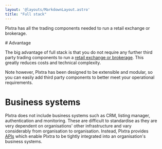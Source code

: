 ```yaml
---
layout: '@layouts/MarkdownLayout.astro'
title: "Full stack"
---
```



Plxtra has all the trading components needed to run a retail exchange or brokerage.

<AltMainBackground>
# Advantage

The big advantage of full stack is that you do not require any further third party trading components to run a [retail exchange or brokerage](/solutions/).  This greatly reduces costs and technical complexity.

Note however, Plxtra has been designed to be extensible and modular, so you can easily add third party components to better meet your operational requirements.
</AltMainBackground>

# Business systems

Plxtra does not include business systems such as CRM, listing manager, authentication and monitoring.  These are difficult to standardise as they are very dependent on organisations' other infrastructure and vary considerably from organisation to organisation.  Instead, Plxtra provides [APIs](/api/#business-systems-integration) which enable Plxtra to be tightly integrated into an organisation's business systems.
